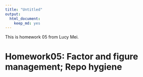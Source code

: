 ```yaml
---
title: "Untitled"
output: 
  html_document: 
    keep_md: yes
---
```


This is homework 05 from Lucy Mei.

# Homework05: Factor and figure management; Repo hygiene


